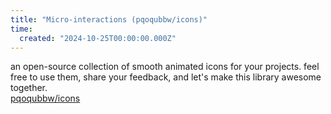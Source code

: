 ```yaml
---
title: "Micro-interactions (pqoqubbw/icons)"
time:
  created: "2024-10-25T00:00:00.000Z"
---
```


an open-source collection of smooth animated icons for your projects. feel free to use them, share your feedback, and let's make this library awesome together.
<br/>
<A href="https://pqoqubbw.github.io/icons/">pqoqubbw/icons</A>

<Preview className="sm:p-10 p-[12px]">
<MicroInteractions />
</Preview>